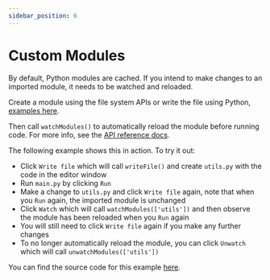 ```yaml
---
sidebar_position: 6
---
```



# Custom Modules

By default, Python modules are cached. If you intend to make changes to an imported module, it needs to be watched and reloaded.

Create a module using the file system APIs or write the file using Python, [examples here](file-system).

Then call `watchModules()` to automatically reload the module before running code. For more info, see the [API reference docs](../introduction/api-reference.md#watchmodules).

The following example shows this in action. To try it out:

- Click `Write file` which will call `writeFile()` and create `utils.py` with the code in the editor window
- Run `main.py` by clicking `Run`
- Make a change to `utils.py` and click `Write file` again, note that when you `Run` again, the imported module is unchanged
- Click `Watch` which will call `watchModules(['utils'])` and then observe the module has been reloaded when you `Run` again
- You will still need to click `Write file` again if you make any further changes
- To no longer automatically reload the module, you can click `Unwatch` which will call `unwatchModules(['utils'])`

<CustomModuleExample />

You can find the source code for this example [here](https://github.com/elilambnz/react-py/blob/main/website/src/components/CustomModuleExample.tsx).
